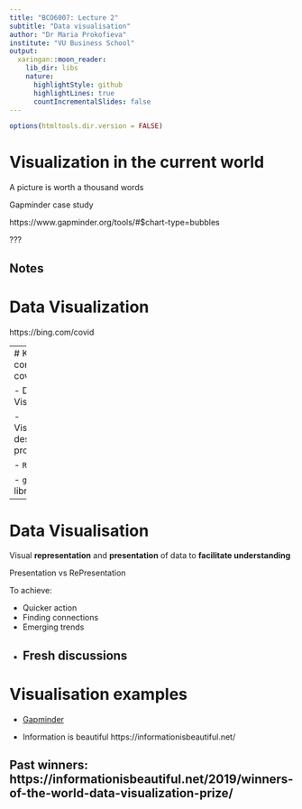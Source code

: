 ```yaml
---
title: "BCO6007: Lecture 2"
subtitle: "Data visualisation"
author: "Dr Maria Prokofieva"
institute: "VU Business School"
output:
  xaringan::moon_reader:
    lib_dir: libs
    nature:
      highlightStyle: github
      highlightLines: true
      countIncrementalSlides: false
---
```


```r
options(htmltools.dir.version = FALSE)
```
# Visualization in the current world

A picture is worth a thousand words

Gapminder case study 

https://www.gapminder.org/tools/#$chart-type=bubbles



???

Notes 
---
# Data Visualization

https://bing.com/covid

---
# Key concepts to cover

- Data Visualisation

- Visualization design process

- `RMarkdown`

- `ggplot2` library
---

# Data Visualisation

Visual **representation** and **presentation** of data to **facilitate understanding**

Presentation vs RePresentation

To achieve:

- Quicker action
- Finding connections
- Emerging trends
- Fresh discussions
---

# Visualisation examples

- [Gapminder](https://www.youtube.com/watch?v=FACK2knC08E)

- Information is beautiful https://informationisbeautiful.net/

Past winners: https://informationisbeautiful.net/2019/winners-of-the-world-data-visualization-prize/
---




